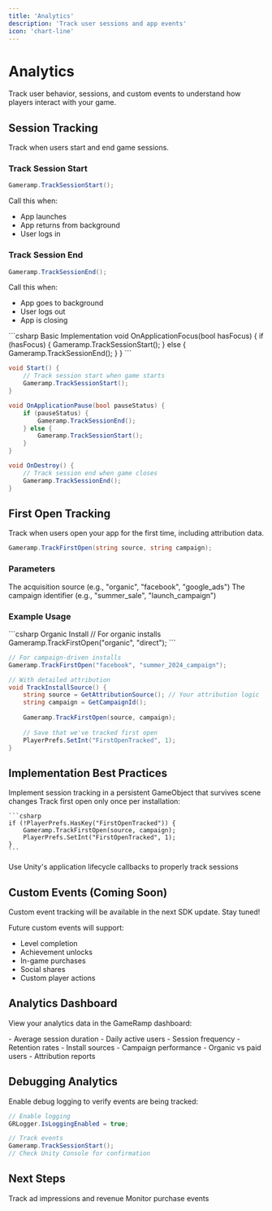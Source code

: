 ```yaml
---
title: 'Analytics'
description: 'Track user sessions and app events'
icon: 'chart-line'
---
```


# Analytics

Track user behavior, sessions, and custom events to understand how players interact with your game.

## Session Tracking

Track when users start and end game sessions.

### Track Session Start

```csharp
Gameramp.TrackSessionStart();
```

Call this when:
- App launches
- App returns from background
- User logs in

### Track Session End

```csharp
Gameramp.TrackSessionEnd();
```

Call this when:
- App goes to background
- User logs out
- App is closing

<CodeGroup>
```csharp Basic Implementation
void OnApplicationFocus(bool hasFocus) {
    if (hasFocus) {
        Gameramp.TrackSessionStart();
    } else {
        Gameramp.TrackSessionEnd();
    }
}
```

```csharp Advanced Implementation
void Start() {
    // Track session start when game starts
    Gameramp.TrackSessionStart();
}

void OnApplicationPause(bool pauseStatus) {
    if (pauseStatus) {
        Gameramp.TrackSessionEnd();
    } else {
        Gameramp.TrackSessionStart();
    }
}

void OnDestroy() {
    // Track session end when game closes
    Gameramp.TrackSessionEnd();
}
```
</CodeGroup>

## First Open Tracking

Track when users open your app for the first time, including attribution data.

```csharp
Gameramp.TrackFirstOpen(string source, string campaign);
```

### Parameters

<ParamField path="source" type="string" required>
  The acquisition source (e.g., "organic", "facebook", "google_ads")
</ParamField>

<ParamField path="campaign" type="string" required>
  The campaign identifier (e.g., "summer_sale", "launch_campaign")
</ParamField>

### Example Usage

<CodeGroup>
```csharp Organic Install
// For organic installs
Gameramp.TrackFirstOpen("organic", "direct");
```

```csharp Campaign Install
// For campaign-driven installs
Gameramp.TrackFirstOpen("facebook", "summer_2024_campaign");
```

```csharp With Attribution
// With detailed attribution
void TrackInstallSource() {
    string source = GetAttributionSource(); // Your attribution logic
    string campaign = GetCampaignId();
    
    Gameramp.TrackFirstOpen(source, campaign);
    
    // Save that we've tracked first open
    PlayerPrefs.SetInt("FirstOpenTracked", 1);
}
```
</CodeGroup>

## Implementation Best Practices

<Steps>
  <Step title="Session Lifecycle">
    Implement session tracking in a persistent GameObject that survives scene changes
  </Step>
  <Step title="First Open Once">
    Track first open only once per installation:
    
    ```csharp
    if (!PlayerPrefs.HasKey("FirstOpenTracked")) {
        Gameramp.TrackFirstOpen(source, campaign);
        PlayerPrefs.SetInt("FirstOpenTracked", 1);
    }
    ```
  </Step>
  <Step title="Background Handling">
    Use Unity's application lifecycle callbacks to properly track sessions
  </Step>
</Steps>

## Custom Events (Coming Soon)

<Note>
Custom event tracking will be available in the next SDK update. Stay tuned!
</Note>

Future custom events will support:
- Level completion
- Achievement unlocks
- In-game purchases
- Social shares
- Custom player actions

## Analytics Dashboard

View your analytics data in the GameRamp dashboard:

<CardGroup cols={2}>
  <Card title="Session Metrics" icon="clock">
    - Average session duration
    - Daily active users
    - Session frequency
    - Retention rates
  </Card>
  <Card title="Acquisition Metrics" icon="users">
    - Install sources
    - Campaign performance
    - Organic vs paid users
    - Attribution reports
  </Card>
</CardGroup>

## Debugging Analytics

Enable debug logging to verify events are being tracked:

```csharp
// Enable logging
GRLogger.IsLoggingEnabled = true;

// Track events
Gameramp.TrackSessionStart();
// Check Unity Console for confirmation
```

## Next Steps

<CardGroup cols={2}>
  <Card
    title="Ads Tracking"
    icon="rectangle-ad"
    href="/sdks/unity/ads"
  >
    Track ad impressions and revenue
  </Card>
  <Card
    title="In-App Purchases"
    icon="shopping-cart"
    href="/sdks/unity/iap"
  >
    Monitor purchase events
  </Card>
</CardGroup>